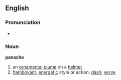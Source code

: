 == English ==

===Pronunciation===
*{{audio|en-us-panache.ogg|Audio (US)}}

=== Noun ===
'''panache'''
# an [[ornamental]] [[plume]] on a [[helmet]]
# [[flamboyant]], [[energetic]] style or action; [[dash]]; [[verve]]
